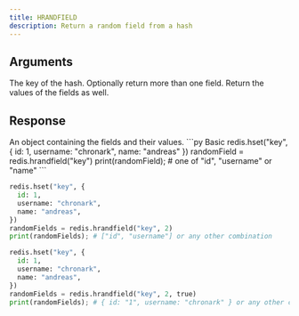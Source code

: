 ```yaml
---
title: HRANDFIELD
description: Return a random field from a hash
---
```


## Arguments

<ParamField body="key" type="str" required>
  The key of the hash.
</ParamField>

<ParamField body="count" type="integer">
  Optionally return more than one field.
</ParamField>

<ParamField body="withValues" type="boolean">
  Return the values of the fields as well.
</ParamField>

## Response

<ResponseField type="Record<string, unknown>" required>
  An object containing the fields and their values.
</ResponseField>

<RequestExample>
```py Basic
redis.hset("key", {
  id: 1,
  username: "chronark",
  name: "andreas"
 })
randomField = redis.hrandfield("key")
print(randomField); # one of "id", "username" or  "name"
```

```py Multiple Fields
redis.hset("key", {
  id: 1,
  username: "chronark",
  name: "andreas",
})
randomFields = redis.hrandfield("key", 2)
print(randomFields); # ["id", "username"] or any other combination
```

```py With Values
redis.hset("key", {
  id: 1,
  username: "chronark",
  name: "andreas",
})
randomFields = redis.hrandfield("key", 2, true)
print(randomFields); # { id: "1", username: "chronark" } or any other combination
```

</RequestExample>
